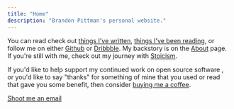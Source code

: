```yaml
---
title: "Home"
description: "Brandon Pittman's personal website."
---
```



You can read check out [things I've written](/writing), [things I've been reading](/reading), or follow me on either
[Github](https://github.com/brandonpittman) or
[Dribbble](https://dribbble.com/pittman). My backstory is on the [About](/about)
page. If you're still with me, check out my journey with
[Stoicism](/stoic).

If you'd like to help support my continued work on open source software , or
you'd like to say "thanks" for something of mine that you used or read that
gave you some benefit, then consider [buying me a
coffee](https://buymeacoffee.com/blp).

<div id="contact" className="flex gap-1 items-center">
  <MailIcon className="w-5 h-5 lg:w-6 lg:h-6 text-gray-400" />

  <a href="mailto:hey@blp.is" className="leading-none !no-underline">Shoot me an email</a>
</div>
